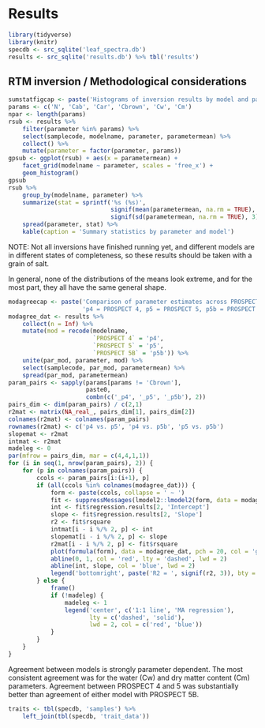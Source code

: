 # Results

```r
library(tidyverse)
library(knitr)
specdb <- src_sqlite('leaf_spectra.db')
results <- src_sqlite('results.db') %>% tbl('results')
```

## RTM inversion / Methodological considerations

```r
sumstatfigcap <- paste('Histograms of inversion results by model and parameter')
params <- c('N', 'Cab', 'Car', 'Cbrown', 'Cw', 'Cm')
npar <- length(params)
rsub <- results %>% 
    filter(parameter %in% params) %>%
    select(samplecode, modelname, parameter, parametermean) %>%
    collect() %>%
    mutate(parameter = factor(parameter, params))
gpsub <- ggplot(rsub) + aes(x = parametermean) + 
    facet_grid(modelname ~ parameter, scales = 'free_x') + 
    geom_histogram()
gpsub
rsub %>%
    group_by(modelname, parameter) %>%
    summarize(stat = sprintf('%s (%s)',
                             signif(mean(parametermean, na.rm = TRUE), 3),
                             signif(sd(parametermean, na.rm = TRUE), 3))) %>%
    spread(parameter, stat) %>%
    kable(caption = 'Summary statistics by parameter and model')
```

NOTE: Not all inversions have finished running yet, and different models are in different states of completeness, so these results should be taken with a grain of salt.

In general, none of the distributions of the means look extreme, and for the most part, they all have the same general shape. 


```r
modagreecap <- paste('Comparison of parameter estimates across PROSPECT versions.',
                     'p4 = PROSPECT 4, p5 = PROSPECT 5, p5b = PROSPECT 5B.')
modagree_dat <- results %>%
    collect(n = Inf) %>%
    mutate(mod = recode(modelname,
                        `PROSPECT 4` = 'p4',
                        `PROSPECT 5` = 'p5',
                        `PROSPECT 5B` = 'p5b')) %>%
    unite(par_mod, parameter, mod) %>%
    select(samplecode, par_mod, parametermean) %>%
    spread(par_mod, parametermean)
param_pairs <- sapply(params[params != 'Cbrown'],
                      paste0,
                      combn(c('_p4', '_p5', '_p5b'), 2))
pairs_dim <- dim(param_pairs) / c(2,1)
r2mat <- matrix(NA_real_, pairs_dim[1], pairs_dim[2])
colnames(r2mat) <- colnames(param_pairs)
rownames(r2mat) <- c('p4 vs. p5', 'p4 vs. p5b', 'p5 vs. p5b')
slopemat <- r2mat
intmat <- r2mat
madeleg <- 0
par(mfrow = pairs_dim, mar = c(4,4,1,1))
for (i in seq(1, nrow(param_pairs), 2)) {
    for (p in colnames(param_pairs)) {
        ccols <- param_pairs[i:(i+1), p]
        if (all(ccols %in% colnames(modagree_dat))) {
            form <- paste(ccols, collapse = ' ~ ')
            fit <- suppressMessages(lmodel2::lmodel2(form, data = modagree_dat))
            int <- fit$regression.results[2, 'Intercept']
            slope <- fit$regression.results[2, 'Slope']
            r2 <- fit$rsquare
            intmat[i - i %/% 2, p] <- int
            slopemat[i - i %/% 2, p] <- slope
            r2mat[i - i %/% 2, p] <- fit$rsquare
            plot(formula(form), data = modagree_dat, pch = 20, col = 'grey50')
            abline(0, 1, col = 'red', lty = 'dashed', lwd = 2)
            abline(int, slope, col = 'blue', lwd = 2)
            legend('bottomright', paste('R2 = ', signif(r2, 3)), bty = 'n')
        } else {
            frame()
            if (!madeleg) {
                madeleg <- 1
                legend('center', c('1:1 line', 'MA regression'), 
                       lty = c('dashed', 'solid'),
                       lwd = 2, col = c('red', 'blue'))
            }
        }
    }
}
```

Agreement between models is strongly parameter dependent.
The most consistent agreement was for the water (Cw) and dry matter content (Cm) parameters.
Agreement between PROSPECT 4 and 5 was substantially better than agreement of either model with PROSPECT 5B.

```r
traits <- tbl(specdb, 'samples') %>%
    left_join(tbl(specdb, 'trait_data'))
```
